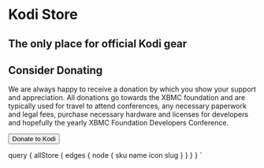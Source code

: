 # Kodi Store

## The only place for official Kodi gear

<IconList items={props.data.allStore.edges} iconwidth="256" iconheight="256" />

## Consider Donating

We are always happy to receive a donation by which you show your support and appreciation. All donations go towards the XBMC foundation and are typically used for travel to attend conferences, any necessary paperwork and legal fees, purchase necessary hardware and licenses for developers and hopefully the yearly XBMC Foundation Developers Conference.

<Button variant="link" component="a" href="/donate" isLarge>Donate to Kodi <ArrowRightIcon/></Button>





  query {
    allStore {
      edges {
        node {
          sku
          name
          icon
          slug
        }
      }
    }
  }
`